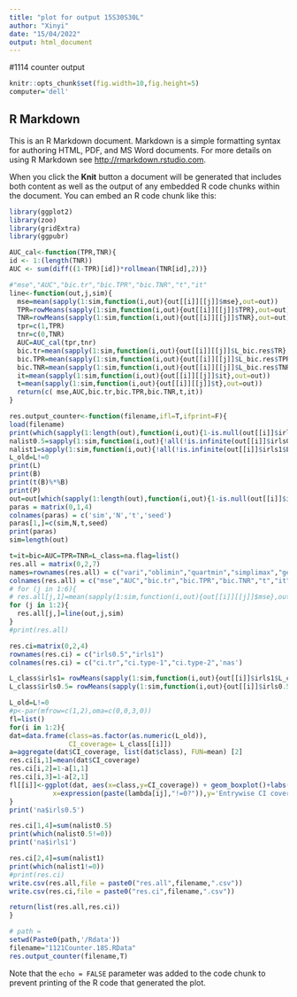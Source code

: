 ---
title: "plot for output 15S30S30L"
author: "Xinyi"
date: "15/04/2022"
output: html_document
---
#1114 counter output
```{r setup, include=FALSE}
knitr::opts_chunk$set(fig.width=10,fig.height=5)
computer='dell'
```

## R Markdown

This is an R Markdown document. Markdown is a simple formatting syntax for authoring HTML, PDF, and MS Word documents. For more details on using R Markdown see <http://rmarkdown.rstudio.com>.

When you click the **Knit** button a document will be generated that includes both content as well as the output of any embedded R code chunks within the document. You can embed an R code chunk like this:

```{r cars}

library(ggplot2)
library(zoo)
library(gridExtra)
library(ggpubr)

AUC_cal<-function(TPR,TNR){
id <- 1:(length(TNR))
AUC <- sum(diff((1-TPR)[id])*rollmean(TNR[id],2))}

#"mse","AUC","bic.tr","bic.TPR","bic.TNR","t","it"
line<-function(out,j,sim){
  mse=mean(sapply(1:sim,function(i,out){out[[i]][[j]]$mse},out=out))
  TPR=rowMeans(sapply(1:sim,function(i,out){out[[i]][[j]]$TPR},out=out))
  TNR=rowMeans(sapply(1:sim,function(i,out){out[[i]][[j]]$TNR},out=out))
  tpr=c(1,TPR)
  tnr=c(0,TNR)
  AUC=AUC_cal(tpr,tnr)
  bic.tr=mean(sapply(1:sim,function(i,out){out[[i]][[j]]$L_bic.res$TR},out=out))
  bic.TPR=mean(sapply(1:sim,function(i,out){out[[i]][[j]]$L_bic.res$TPR},out=out))
  bic.TNR=mean(sapply(1:sim,function(i,out){out[[i]][[j]]$L_bic.res$TNR},out=out))
  it=mean(sapply(1:sim,function(i,out){out[[i]][[j]]$it},out=out))
  t=mean(sapply(1:sim,function(i,out){out[[i]][[j]]$t},out=out))
  return(c( mse,AUC,bic.tr,bic.TPR,bic.TNR,t,it))
}

res.output_counter<-function(filename,ifl=T,ifprint=F){
load(filename)
print(which(sapply(1:length(out),function(i,out){1-is.null(out[[i]]$irls1)},out=out)==0))
nalist0.5=sapply(1:sim,function(i,out){!all(!is.infinite(out[[i]]$irls0.5$L_lower))},out=out)
nalist1=sapply(1:sim,function(i,out){!all(!is.infinite(out[[i]]$irls1$L_lower))},out=out)
L_old=L!=0
print(L)
print(B)
print(t(B)%*%B)
print(P)
out=out[which(sapply(1:length(out),function(i,out){1-is.null(out[[i]]$irls1)},out=out)==1)]
paras = matrix(0,1,4)
colnames(paras) = c('sim','N','t','seed') 
paras[1,]=c(sim,N,t,seed)
print(paras)
sim=length(out)

t=it=bic=AUC=TPR=TNR=L_class=na.flag=list()
res.all = matrix(0,2,7)
names=rownames(res.all) = c("vari","oblimin","quartmin","simplimax","geominQ","promax","irls1","irls0.5", "lasso0.01", "lasso0.05","lasso0.1","lasso0.2","lasso0.5")[7:8]
colnames(res.all) = c("mse","AUC","bic.tr","bic.TPR","bic.TNR","t","it") 
# for (j in 1:6){
# res.all[j,1]=mean(sapply(1:sim,function(i,out){out[[i]][[j]]$mse},out=out))}
for (j in 1:2){
  res.all[j,]=line(out,j,sim)
}
#print(res.all)

res.ci=matrix(0,2,4)
rownames(res.ci) = c("irls0.5","irls1")
colnames(res.ci) = c("ci.tr","ci.type-1","ci.type-2",'nas')

L_class$irls1= rowMeans(sapply(1:sim,function(i,out){out[[i]]$irls1$L_class},out=out))
L_class$irls0.5= rowMeans(sapply(1:sim,function(i,out){out[[i]]$irls0.5$L_class},out=out))

L_old=L!=0
#p<-par(mfrow=c(1,2),oma=c(0,0,3,0))
fl=list()
for(i in 1:2){
dat=data.frame(class=as.factor(as.numeric(L_old)),
               CI_coverage= L_class[[i]])
a=aggregate(dat$CI_coverage, list(dat$class), FUN=mean) [2]
res.ci[i,1]=mean(dat$CI_coverage)
res.ci[i,2]=1-a[1,1]
res.ci[i,3]=1-a[2,1]
fl[[i]]<-ggplot(dat, aes(x=class,y=CI_coverage)) + geom_boxplot()+labs(title=names[i+1],
           x=expression(paste(lambda[ij],"!=0?")),y='Entrywise CI coverage')+ylim(0.92,0.98)
}
print('na$irls0.5')

res.ci[1,4]=sum(nalist0.5)
print(which(nalist0.5!=0))
print('na$irls1')

res.ci[2,4]=sum(nalist1)
print(which(nalist1!=0))
#print(res.ci)
write.csv(res.all,file = paste0("res.all",filename,".csv"))
write.csv(res.ci,file = paste0("res.ci",filename,".csv"))

return(list(res.all,res.ci))
}
```

```{r}
# path =
setwd(Paste0(path,'/Rdata'))
filename="1121Counter.18S.RData"
res.output_counter(filename,T)
```




Note that the `echo = FALSE` parameter was added to the code chunk to prevent printing of the R code that generated the plot.
